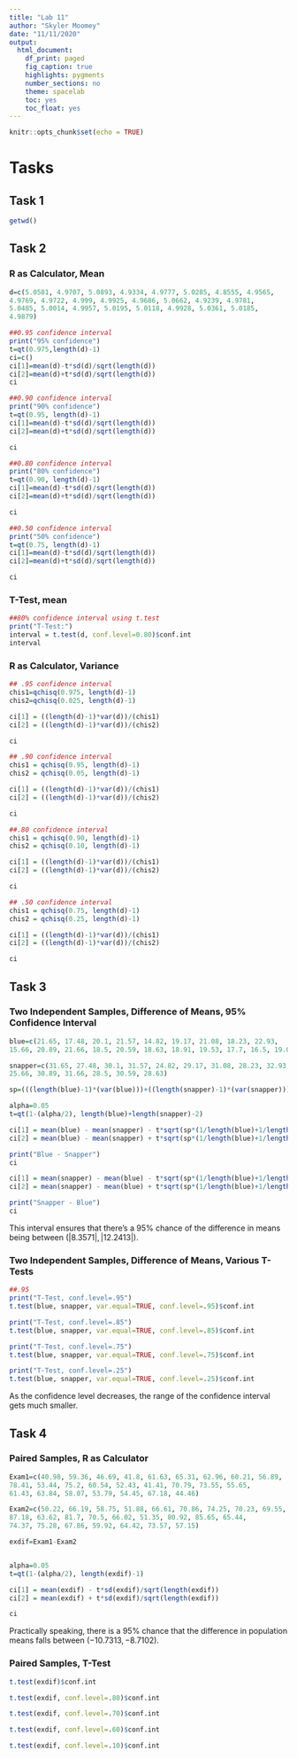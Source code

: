 ```yaml
---
title: "Lab 11"
author: "Skyler Moomey"
date: "11/11/2020"
output: 
  html_document:
    df_print: paged
    fig_caption: true
    highlights: pygments
    number_sections: no
    theme: spacelab
    toc: yes
    toc_float: yes
---
```


```r
knitr::opts_chunk$set(echo = TRUE)
```

# Tasks 

## Task 1

```r
getwd()
```

## Task 2 

### R as Calculator, Mean

```r
d=c(5.0581, 4.9707, 5.0893, 4.9334, 4.9777, 5.0285, 4.8555, 4.9565, 
4.9769, 4.9722, 4.999, 4.9925, 4.9686, 5.0662, 4.9239, 4.9781, 
5.0485, 5.0014, 4.9957, 5.0195, 5.0118, 4.9928, 5.0361, 5.0185, 
4.9879)

##0.95 confidence interval
print("95% confidence")
t=qt(0.975,length(d)-1)
ci=c()
ci[1]=mean(d)-t*sd(d)/sqrt(length(d))
ci[2]=mean(d)+t*sd(d)/sqrt(length(d))
ci

##0.90 confidence interval
print("90% confidence")
t=qt(0.95, length(d)-1)
ci[1]=mean(d)-t*sd(d)/sqrt(length(d))
ci[2]=mean(d)+t*sd(d)/sqrt(length(d))

ci

##0.80 confidence interval
print("80% confidence")
t=qt(0.90, length(d)-1)
ci[1]=mean(d)-t*sd(d)/sqrt(length(d))
ci[2]=mean(d)+t*sd(d)/sqrt(length(d))

ci

##0.50 confidence interval
print("50% confidence")
t=qt(0.75, length(d)-1)
ci[1]=mean(d)-t*sd(d)/sqrt(length(d))
ci[2]=mean(d)+t*sd(d)/sqrt(length(d))

ci


```

### T-Test, mean

```r
##80% confidence interval using t.test
print("T-Test:")
interval = t.test(d, conf.level=0.80)$conf.int
interval
```


### R as Calculator, Variance

```r

## .95 confidence interval
chis1=qchisq(0.975, length(d)-1)
chis2=qchisq(0.025, length(d)-1)

ci[1] = ((length(d)-1)*var(d))/(chis1)
ci[2] = ((length(d)-1)*var(d))/(chis2)

ci

## .90 confidence interval
chis1 = qchisq(0.95, length(d)-1)
chis2 = qchisq(0.05, length(d)-1)

ci[1] = ((length(d)-1)*var(d))/(chis1)
ci[2] = ((length(d)-1)*var(d))/(chis2)

ci

##.80 confidence interval
chis1 = qchisq(0.90, length(d)-1)
chis2 = qchisq(0.10, length(d)-1)

ci[1] = ((length(d)-1)*var(d))/(chis1)
ci[2] = ((length(d)-1)*var(d))/(chis2)

ci

## .50 confidence interval
chis1 = qchisq(0.75, length(d)-1)
chis2 = qchisq(0.25, length(d)-1)

ci[1] = ((length(d)-1)*var(d))/(chis1)
ci[2] = ((length(d)-1)*var(d))/(chis2)

ci
```

## Task 3 

### Two Independent Samples, Difference of Means, 95% Confidence Interval

```r
blue=c(21.65, 17.48, 20.1, 21.57, 14.82, 19.17, 21.08, 18.23, 22.93, 
15.66, 20.89, 21.66, 18.5, 20.59, 18.63, 18.91, 19.53, 17.7, 16.5, 19.03)

snapper=c(31.65, 27.48, 30.1, 31.57, 24.82, 29.17, 31.08, 28.23, 32.93, 
25.66, 30.89, 31.66, 28.5, 30.59, 28.63)

sp=(((length(blue)-1)*(var(blue)))+((length(snapper)-1)*(var(snapper))))/(length(blue)+length(snapper)-2)

alpha=0.05
t=qt(1-(alpha/2), length(blue)+length(snapper)-2)

ci[1] = mean(blue) - mean(snapper) - t*sqrt(sp*(1/length(blue)+1/length(snapper)))
ci[2] = mean(blue) - mean(snapper) + t*sqrt(sp*(1/length(blue)+1/length(snapper)))

print("Blue - Snapper")
ci

ci[1] = mean(snapper) - mean(blue) - t*sqrt(sp*(1/length(blue)+1/length(snapper)))
ci[2] = mean(snapper) - mean(blue) + t*sqrt(sp*(1/length(blue)+1/length(snapper)))

print("Snapper - Blue")
ci
```

This interval ensures that there's a 95% chance of the difference in means being between $(|8.3571|, |12.2413|)$.

### Two Independent Samples, Difference of Means, Various T-Tests

```r
##.95
print("T-Test, conf.level=.95")
t.test(blue, snapper, var.equal=TRUE, conf.level=.95)$conf.int

print("T-Test, conf.level=.85")
t.test(blue, snapper, var.equal=TRUE, conf.level=.85)$conf.int

print("T-Test, conf.level=.75")
t.test(blue, snapper, var.equal=TRUE, conf.level=.75)$conf.int

print("T-Test, conf.level=.25")
t.test(blue, snapper, var.equal=TRUE, conf.level=.25)$conf.int
```

As the confidence level decreases, the range of the confidence interval gets much smaller.

## Task 4

### Paired Samples, R as Calculator

```r
Exam1=c(40.98, 59.36, 46.69, 41.8, 61.63, 65.31, 62.96, 60.21, 56.89, 
78.41, 53.44, 75.2, 60.54, 52.43, 41.41, 70.79, 73.55, 55.65, 
61.43, 63.84, 58.07, 53.79, 54.45, 67.18, 44.46)

Exam2=c(50.22, 66.19, 58.75, 51.88, 66.61, 70.86, 74.25, 70.23, 69.55, 
87.18, 63.62, 81.7, 70.5, 66.02, 51.35, 80.92, 85.65, 65.44, 
74.37, 75.28, 67.86, 59.92, 64.42, 73.57, 57.15)

exdif=Exam1-Exam2


alpha=0.05
t=qt(1-(alpha/2), length(exdif)-1)

ci[1] = mean(exdif) - t*sd(exdif)/sqrt(length(exdif))
ci[2] = mean(exdif) + t*sd(exdif)/sqrt(length(exdif))

ci
```

Practically speaking, there is a $95\%$ chance that the difference in population means falls between $(-10.7313, -8.7102)$.

### Paired Samples, T-Test

```r
t.test(exdif)$conf.int

t.test(exdif, conf.level=.80)$conf.int

t.test(exdif, conf.level=.70)$conf.int

t.test(exdif, conf.level=.60)$conf.int

t.test(exdif, conf.level=.10)$conf.int
```

